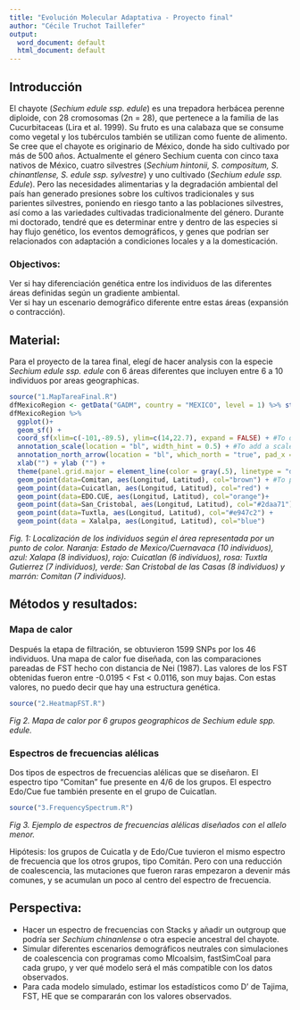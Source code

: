 ---
title: "Evolución Molecular Adaptativa - Proyecto final"
author: "Cécile Truchot Taillefer"
output:
  word_document: default
  html_document: default
---

## Introducción

El chayote (*Sechium edule ssp. edule*) es una trepadora herbácea perenne diploide, con 28 cromosomas (2n = 28), que pertenece a la familia de las Cucurbitaceas (Lira et al. 1999). Su fruto es una calabaza que se consume como vegetal y los tubérculos también se utilizan como fuente de alimento. Se cree que el chayote es originario de México, donde ha sido cultivado por más de 500 años. Actualmente el género Sechium cuenta con cinco taxa nativos de México, cuatro silvestres (*Sechium hintonii, S. compositum, S. chinantlense, S. edule ssp. sylvestre*) y uno cultivado (*Sechium edule ssp. Edule*). 
Pero las necesidades alimentarias y la degradación ambiental del país han generado presiones sobre los cultivos tradicionales y sus parientes silvestres, poniendo en riesgo tanto a las poblaciones silvestres, así como a las variedades cultivadas tradicionalmente del género. 
Durante mi doctorado, tendré que es determinar entre y dentro de las especies si hay flujo genético, los eventos demográficos, y genes que podrían ser relacionados con adaptación a condiciones locales y a la domesticación.

### Objectivos:  

Ver si hay diferenciación genética entre los individuos de las diferentes áreas definidas según un gradiente ambiental.  
Ver si hay un escenario demográfico diferente entre estas áreas (expansión o contracción).

## Material:

Para el proyecto de la tarea final, elegí de hacer analysis con la especie *Sechium edule ssp. edule* con 6 áreas diferentes que incluyen entre 6 a 10 individuos por areas geographicas. 

```{r echo=FALSE, message=FALSE}
source("1.MapTareaFinal.R")
dfMexicoRegion <- getData("GADM", country = "MEXICO", level = 1) %>% st_as_sf()
dfMexicoRegion %>% 
  ggplot()+
  geom_sf() +
  coord_sf(xlim=c(-101,-89.5), ylim=c(14,22.7), expand = FALSE) + #To define the map limitation
  annotation_scale(location = "bl", width_hint = 0.5) + #To add a scale bar
  annotation_north_arrow(location = "bl", which_north = "true", pad_x = unit(0.75, "in"), pad_y = unit(0.5, "in"), style = north_arrow_fancy_orienteering) + #To add an arrow showing the north direction
  xlab("") + ylab ("") +
  theme(panel.grid.major = element_line(color = gray(.5), linetype = "dashed", size = 0.5), panel.background = element_rect(fill = "white")) + #To set the colors of the map
  geom_point(data=Comitan, aes(Longitud, Latitud), col="brown") + #To plot each area with a different color 
  geom_point(data=Cuicatlan, aes(Longitud, Latitud), col="red") +
  geom_point(data=EDO.CUE, aes(Longitud, Latitud), col="orange")+
  geom_point(data=San_Cristobal, aes(Longitud, Latitud), col="#2daa71")+
  geom_point(data=Tuxtla, aes(Longitud, Latitud), col="#e947c2") +
  geom_point(data = Xalalpa, aes(Longitud, Latitud), col="blue")
```


*Fig. 1: Localización de los individuos según el área representada por un punto de color. Naranja: Estado de Mexico/Cuernavaca (10 individuos), azul: Xalapa (8 individuos), rojo: Cuicatlan (6 individuos), rosa: Tuxtla Gutierrez (7 individuos), verde: San Cristobal de las Casas (8 individuos) y marrón: Comitan (7 individuos).*

## Métodos y resultados:

### Mapa de calor 
Después la etapa de filtración, se obtuvieron 1599 SNPs por los 46 individuos. 
Una mapa de calor fue diseñada, con las comparaciones pareadas de FST hecho con distancia de Nei (1987).
Las valores de los FST obtenidas fueron entre -0.0195 <  Fst  < 0.0116, son muy bajas.
Con estas valores, no puedo decir que hay una estructura genética.


```{r echo=FALSE, message=FALSE}
source("2.HeatmapFST.R")

```

*Fig 2. Mapa de calor por 6 grupos geographicos de Sechium edule spp. edule.*


### Espectros de frecuencias alélicas 
Dos tipos de espectros  de frecuencias alélicas que se diseñaron. El espectro tipo "Comitan" fue presente en 4/6 de los grupos. El espectro Edo/Cue fue también presente en el grupo de Cuicatlan. 

```{r echo=FALSE, message=FALSE}
source("3.FrequencySpectrum.R")
```

*Fig 3. Ejemplo de espectros de frecuencias alélicas diseñados con el allelo menor.*

Hipótesis: los grupos de Cuicatla y de Edo/Cue tuvieron el mismo espectro de frecuencia que los otros grupos, tipo Comitán. Pero con una reducción de coalescencia, las mutaciones que fueron raras empezaron a devenir más comunes, y se acumulan un poco al centro del espectro de frecuencia.  

## Perspectiva:
- Hacer un espectro de frecuencias con Stacks y añadir un outgroup que podría ser *Sechium chinanlense* o otra especie ancestral del chayote.
- Simular diferentes escenarios demográficos neutrales con simulaciones de coalescencia con programas como Mlcoalsim, fastSimCoal para cada grupo, y ver qué modelo será el más compatible con los datos observados.
- Para cada modelo simulado, estimar los estadísticos como D’ de Tajima, FST, HE que se compararán con los valores observados.





